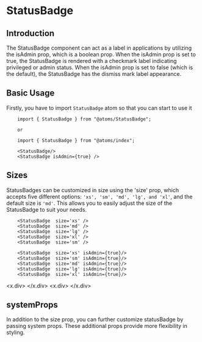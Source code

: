 

<MDXWrapper>
<Head>
	<title>StatusBadge Doc | OORSIG</title>
</Head>

# StatusBadge

## Introduction

The StatusBadge component can act as a label in applications by utilizing the isAdmin prop, which is a boolean prop. When the isAdmin prop is set to true, the StatusBadge is rendered with a checkmark label indicating privileged or admin status. When the isAdmin prop is set to false (which is the default), the StatusBadge has the dismiss mark label appearance.

## Basic Usage

Firstly, you have to import `StatusBadge` atom so that you can start to use it

```
	import { StatusBadge } from "@atoms/StatusBadge";

	or

	import { StatusBadge } from "@atoms/index";

	<StatusBadge/>
	<StatusBadge isAdmin={true} />

```

<StatusBadge />
<StatusBadge isAdmin={true} />

## Sizes

StatusBadges can be customized in size using the 'size' prop, which accepts five different options: `'xs', 'sm', 'md', 'lg', and 'xl'`, and the default size is `'md'`. This allows you to easily adjust the size of the StatusBadge to suit your needs.

```
	<StatusBadge  size='xs' />
    <StatusBadge  size='md' />
    <StatusBadge  size='lg' />
    <StatusBadge  size='xl' />
    <StatusBadge  size='sm' />

	<StatusBadge  size='xs' isAdmin={true}/>
    <StatusBadge  size='sm' isAdmin={true}/>
    <StatusBadge  size='md' isAdmin={true}/>
    <StatusBadge  size='lg' isAdmin={true}/>
    <StatusBadge  size='xl' isAdmin={true}/>
```

<x.div>
  <StatusBadge size="xs" />
  <StatusBadge size="sm" />
  <StatusBadge size="md" />
  <StatusBadge size="lg" />
  <StatusBadge size="xl" />
</x.div>
<x.div>
  <StatusBadge size="xs" isAdmin={true} />
  <StatusBadge size="sm" isAdmin={true} />
  <StatusBadge size="md" isAdmin={true} />
  <StatusBadge size="lg" isAdmin={true} />
  <StatusBadge size="xl" isAdmin={true} />
</x.div>

## systemProps

In addition to the size prop, you can further customize statusBadge by passing system props. These additional props provide more flexibility in styling.

</MDXWrapper>
